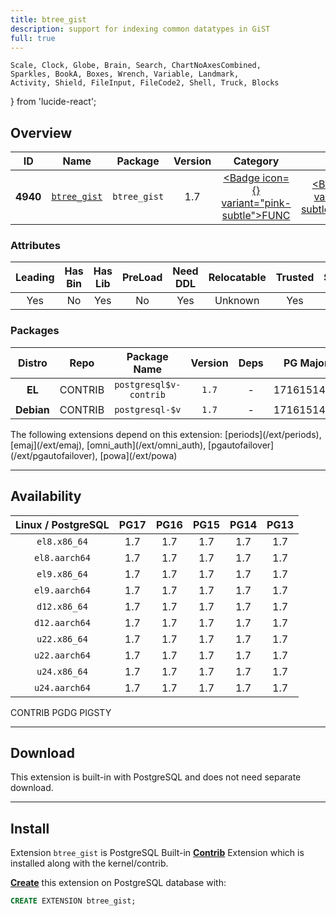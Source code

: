 ```yaml
---
title: btree_gist
description: support for indexing common datatypes in GiST
full: true
---
```


    Scale, Clock, Globe, Brain, Search, ChartNoAxesCombined,
    Sparkles, BookA, Boxes, Wrench, Variable, Landmark,
    Activity, Shield, FileInput, FileCode2, Shell, Truck, Blocks
} from 'lucide-react';

## Overview

| <TooltipIconButton tooltip="Extension unique identifier" side="top">ID</TooltipIconButton> | <TooltipIconButton tooltip="Extension name" side="top">Name</TooltipIconButton> | <TooltipIconButton tooltip="Package name for installation" side="top">Package</TooltipIconButton> | <TooltipIconButton tooltip="Latest available extension version" side="top">Version</TooltipIconButton> | <TooltipIconButton tooltip="Extension category" side="top">Category</TooltipIconButton> | <TooltipIconButton tooltip="Open source license" side="top">License</TooltipIconButton> | <TooltipIconButton tooltip="Programming language" side="top">Lang</TooltipIconButton> |
|:--------:|:--------:|:----------:|:--------------:|:---------------------------------------:|:------------------------------------------------------:|:----:|
| **4940** | [`btree_gist`](https://www.postgresql.org/docs/current/btree-gist.html) | `btree_gist` | 1.7 | <a href="/ext/func" className="no-underline"><Badge icon={<Variable />} variant="pink-subtle">FUNC</Badge></a> | <a href="/ext/list/license#postgresql" className="no-underline"><Badge icon={<Scale />} variant="blue-subtle">PostgreSQL</Badge></a> | <a href="/ext/list/lang#c"><Badge icon={<FileCode2 />} variant="blue-subtle">C</Badge></a> |

### Attributes

| <TooltipIconButton tooltip="The Primary Leading extension in the Package" side="top">Leading</TooltipIconButton> | <TooltipIconButton tooltip="Contains binary utils" side="top">Has Bin</TooltipIconButton> | <TooltipIconButton tooltip="Contains .so shared library files" side="top">Has Lib</TooltipIconButton> | <TooltipIconButton tooltip="Requires preloading via shared_preload_libraries" side="top">PreLoad</TooltipIconButton> | <TooltipIconButton tooltip="Requires CREATE EXTENSION DDL command" side="top">Need DDL</TooltipIconButton> | <TooltipIconButton tooltip="Can be installed in any schema" side="top">Relocatable</TooltipIconButton> | <TooltipIconButton tooltip="Can be created by non-superuser" side="top">Trusted</TooltipIconButton> | <TooltipIconButton tooltip="Schemas used by this extension" side="top">Schemas</TooltipIconButton> |
|:-------:|:-------:|:-------:|:-------:|:--------:|:-----------:|:-------:|:-------:|
| Yes | No | Yes | No | Yes | Unknown | Yes | - |

### Packages

| <TooltipIconButton tooltip="Linux distribution family, EL or Debian" side="top">Distro</TooltipIconButton> | <TooltipIconButton tooltip="Package repository" side="top">Repo</TooltipIconButton> | <TooltipIconButton tooltip="The RPM/DEB Package Name Pattern (replace $v with real pg major)" side="top">Package Name</TooltipIconButton> | <TooltipIconButton tooltip="Latest package version" side="top">Version</TooltipIconButton> | <TooltipIconButton tooltip="RPM/DEB Package dependencies" side="top">Deps</TooltipIconButton> | <TooltipIconButton tooltip="Available in these PostgreSQL Major Versions" side="top">PG Major</TooltipIconButton> |
|:----------:|:--------:|:------------------------:|:-----------:|:------------:|:------------------:|
|   **EL**   | <Badge variant="green-subtle"><span className="font-bold">CONTRIB</span></Badge> | `postgresql$v-contrib` | `1.7` | - | <Badge variant="green-subtle">17</Badge><Badge variant="green-subtle">16</Badge><Badge variant="green-subtle">15</Badge><Badge variant="green-subtle">14</Badge><Badge variant="green-subtle">13</Badge> |
| **Debian** | <Badge variant="green-subtle"><span className="font-bold">CONTRIB</span></Badge> | `postgresql-$v` | `1.7` | - | <Badge variant="green-subtle">17</Badge><Badge variant="green-subtle">16</Badge><Badge variant="green-subtle">15</Badge><Badge variant="green-subtle">14</Badge><Badge variant="green-subtle">13</Badge> |


<Callout title="Dependent Extensions" type="info">
    The following extensions depend on this extension: [periods](/ext/periods), [emaj](/ext/emaj), [omni_auth](/ext/omni_auth), [pgautofailover](/ext/pgautofailover), [powa](/ext/powa)
</Callout>


------

## Availability

| <TooltipIconButton tooltip="Linux Distro Arch / PostgreSQL Major Version" side="top">Linux / PostgreSQL </TooltipIconButton> | **PG17** | **PG16** | **PG15** | **PG14** | **PG13** |
|:-----:|:-----:|:-----:|:-----:|:-----:|:-----:|
| `el8.x86_64` | <Badge variant="green-subtle">1.7</Badge> | <Badge variant="green-subtle">1.7</Badge> | <Badge variant="green-subtle">1.7</Badge> | <Badge variant="green-subtle">1.7</Badge> | <Badge variant="green-subtle">1.7</Badge> |
| `el8.aarch64` | <Badge variant="green-subtle">1.7</Badge> | <Badge variant="green-subtle">1.7</Badge> | <Badge variant="green-subtle">1.7</Badge> | <Badge variant="green-subtle">1.7</Badge> | <Badge variant="green-subtle">1.7</Badge> |
| `el9.x86_64` | <Badge variant="green-subtle">1.7</Badge> | <Badge variant="green-subtle">1.7</Badge> | <Badge variant="green-subtle">1.7</Badge> | <Badge variant="green-subtle">1.7</Badge> | <Badge variant="green-subtle">1.7</Badge> |
| `el9.aarch64` | <Badge variant="green-subtle">1.7</Badge> | <Badge variant="green-subtle">1.7</Badge> | <Badge variant="green-subtle">1.7</Badge> | <Badge variant="green-subtle">1.7</Badge> | <Badge variant="green-subtle">1.7</Badge> |
| `d12.x86_64` | <Badge variant="green-subtle">1.7</Badge> | <Badge variant="green-subtle">1.7</Badge> | <Badge variant="green-subtle">1.7</Badge> | <Badge variant="green-subtle">1.7</Badge> | <Badge variant="green-subtle">1.7</Badge> |
| `d12.aarch64` | <Badge variant="green-subtle">1.7</Badge> | <Badge variant="green-subtle">1.7</Badge> | <Badge variant="green-subtle">1.7</Badge> | <Badge variant="green-subtle">1.7</Badge> | <Badge variant="green-subtle">1.7</Badge> |
| `u22.x86_64` | <Badge variant="green-subtle">1.7</Badge> | <Badge variant="green-subtle">1.7</Badge> | <Badge variant="green-subtle">1.7</Badge> | <Badge variant="green-subtle">1.7</Badge> | <Badge variant="green-subtle">1.7</Badge> |
| `u22.aarch64` | <Badge variant="green-subtle">1.7</Badge> | <Badge variant="green-subtle">1.7</Badge> | <Badge variant="green-subtle">1.7</Badge> | <Badge variant="green-subtle">1.7</Badge> | <Badge variant="green-subtle">1.7</Badge> |
| `u24.x86_64` | <Badge variant="green-subtle">1.7</Badge> | <Badge variant="green-subtle">1.7</Badge> | <Badge variant="green-subtle">1.7</Badge> | <Badge variant="green-subtle">1.7</Badge> | <Badge variant="green-subtle">1.7</Badge> |
| `u24.aarch64` | <Badge variant="green-subtle">1.7</Badge> | <Badge variant="green-subtle">1.7</Badge> | <Badge variant="green-subtle">1.7</Badge> | <Badge variant="green-subtle">1.7</Badge> | <Badge variant="green-subtle">1.7</Badge> |

<Badge variant="green-subtle"><span className="font-black">CONTRIB</span></Badge> <Badge variant="blue-subtle"><span className="font-black">PGDG</span></Badge> <Badge variant="amber-subtle"><span className="font-black">PIGSTY</span></Badge>

------

## Download

This extension is built-in with PostgreSQL and does not need separate download.

------

## Install

Extension `btree_gist` is PostgreSQL Built-in [**Contrib**](/ext/list/contrib) Extension which is installed along with the kernel/contrib.

[**Create**](/docs/pgsql/ext/create) this extension on PostgreSQL database with:

```sql
CREATE EXTENSION btree_gist;
```


